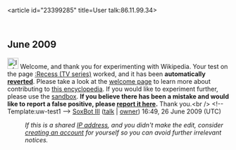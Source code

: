 <article id="23399285" title=User talk:86.11.99.34>
	<talkpage id="23399285" title="User talk:86.11.99.34">


== June 2009 ==
[[Image:Information.svg|left|25px]] Welcome, and thank you for experimenting with Wikipedia. Your test on the page [[:Recess (TV series)]] worked, and it has been '''automatically [[Help:Reverting|reverted]]'''. Please take a look at the [[Wikipedia:Introduction|welcome page]] to learn more about contributing to [[Wikipedia|this encyclopedia]]. If you would like to experiment further, please use the [[Wikipedia:Sandbox|sandbox]]. '''If you believe there has been a mistake and would like to report a false positive, please [[User talk:X!|report it here]].''' Thank you.&lt;br /&gt; &lt;!-- Template:uw-test1 --&gt; [[User:SoxBot III|SoxBot III]] ([[User talk:SoxBot III|talk]] | [[User:X!|owner]]) 16:49, 26 June 2009 (UTC)
:''If this is a shared [[IP address]], and you didn't make the edit, consider [[Wikipedia:Why create an account?|creating an account]] for yourself so you can avoid further irrelevant notices.''
	</talkpage>
</article>